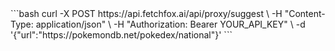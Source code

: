 <CodeGroup>
  ```bash
curl -X POST https://api.fetchfox.ai/api/proxy/suggest \
-H "Content-Type: application/json" \
-H "Authorization: Bearer YOUR_API_KEY" \
-d '{"url":"https://pokemondb.net/pokedex/national"}'
  ```
</CodeGroup>